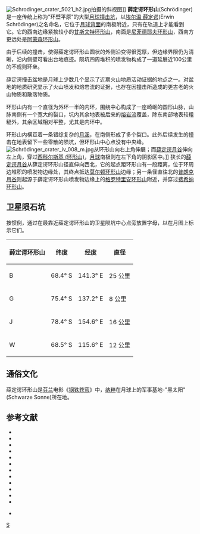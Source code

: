{{lunar crater data
| image = Schrödinger (LRO).png|260px
| caption =[[克莱门汀号|克莱门汀号]]飞船拍摄的薛定谔环形山照片，记录到其中残缺的内环。''[[美国宇航局|美国宇航局]]照片''
| latitude = 75.0
| N_or_S = S
| longitude = 132.4
| E_or_W = E
| diameter = 312 公里
| depth = ''未知''
| colong = 245
| eponym = [[埃尔温·薛定谔|埃尔温·薛定谔]]
}}
[[File:Schrodinger_crater_5021_h2.jpg|thumb]]拍摄的斜视图]]
'''薛定谔环形山'''(Schrödinger)是一座传统上称为"环壁平原"的大型[[月球|月球]][[撞击坑|撞击坑]]，以[[埃尔温·薛定谔|埃尔温·薛定谔]](Erwin Schrödinger)之名命名，它位于[[月球背面|月球背面]]的南极附近，只有在轨道上才能看到它。它的西南边缘紧挨较小的[[甘斯文特环形山|甘斯文特环形山]]，南面是[[尼菲德耶夫陨石坑|尼菲德耶夫环形山]]，西南方更远处是[[阿蒙森环形山|阿蒙森环形山]]。

由于后续的撞击，使得薛定谔环形山圆状的外侧沿变得很宽厚，但边缘界限仍为清晰，沿内侧壁可看出台地痕迹。陨坑四周堆积的喷发物构成了一道延展近100公里的不规则环垒。

薛定谔撞击盆地是月球上少数几个显示了近期火山地质活动证据的地点之一。对盆地的地质研究显示了火山喷发和熔岩流的证据，也存在因撞击所造成的更古老的火山物质和散落物质{{sfn|Zubritsky|2010-08-30}}。

环形山内有一个直径为外环一半的内环，围绕中心构成了一座崎岖的圆形山脉，山脉南侧有一个宽大的裂口，坑内其余地表被后来的[[熔岩流|熔岩流]]覆盖，除东南部地表较粗糙外，其余区域相对平整，尤其是内环中。

环形山内横亘着一条错综复杂的[[月溪|月溪]]，在南侧形成了多个裂口。此外后续发生的撞击在地表留下一些零散的陨坑，但环形山中心点没有中央峰。
[[File:Schrödinger_crater_iv_008_m.jpg|thumb]]从环形山向右上角伸展；而[[薛定谔月谷|薛定谔月谷]]伸向左上角，穿过[[西科尔斯基_(环形山)|西科尔斯基 (环形山)]]，[[月球|月球]]南极则在左下角的阴影区中。]]
狭长的[[薛定谔月谷|薛定谔月谷]]从薛定谔环形山径直伸向西北，它的起点距环形山有一段距离，位于环周边堆积的喷发物边缘处，其终点抵达[[莫尔顿环形山|莫尔顿环形山]]边缘；另一条径直往北的[[普朗克月谷|普朗克月谷]]则起源于薛定谔环形山喷发物边缘上的[[格罗特里安环形山|格罗特里安环形山]]附近，并穿过[[费希纳环形山|费希纳环形山]]。

==卫星陨石坑==

按惯例，通过在最靠近薛定谔环形山的卫星陨坑中心点旁放置字母，以在月图上标示它们。

{| class="wikitable" style="text-align: right;"
|-
! scope="col" | 薛定谔环形山
! scope="col" | 纬度
! scope="col" | 经度
! scope="col" | 直径
|-
! scope="row" | B
| 68.4° S
| 141.3° E
| 25 公里
|-
! scope="row" | G
| 75.4° S
| 137.2° E
| 8 公里
|-
! scope="row" | J
| 78.4° S
| 154.6° E
| 16 公里
|-
! scope="row" | W
| 68.5° S
| 115.6° E
| 12 公里
|}

==通俗文化==
薛定谔环形山是[[芬兰|芬兰]]电影《[[钢铁苍穹|钢铁苍穹]]》中，[[纳粹|纳粹]]在月球上的军事基地-"黑太阳"(Schwarze Sonne)所在地。
{{clear}}

== 参考文献 ==
{{reflist}}
{{refbegin}}
* {{cite book
  | last1 = Andersson
  | first1 = L. E.
  | last2 = Whitaker
  | first2 = E. A.
  | authorlink2 = Ewen Whitaker
  | date = 1982
  | title = [[NASA|NASA]] Catalogue of Lunar Nomenclature
  | publisher = NASA RP-1097
  | ref = harv
  }}
* {{cite web
  | last = Blue
  | first = Jennifer
  | date = July 25, 2007
  | title = Gazetteer of Planetary Nomenclature
  | publisher = [[United_States_Geological_Survey|USGS]]
  | url = http://planetarynames.wr.usgs.gov/
  | accessdate = 2007-08-05
  | ref = harv
  | archive-date = 2015-05-26
  | archive-url = https://web.archive.org/web/20150526164842/http://planetarynames.wr.usgs.gov/
  | dead-url = no
  }}
* {{cite book
  | last1 = Bussey
  | first1 = B.
  | authorlink1 = Ben Bussey
  | last2 = Spudis
  | first2 = P.
  | authorlink2 = Paul Spudis
  | date = 2004
  | title = The Clementine Atlas of the Moon
  | publisher = Cambridge University Press
  | location = New York
  | isbn = 978-0-521-81528-4
  | ref = harv
  }}
* {{cite book
  | last1 = Cocks
  | first1 = Elijah E.
  | last2 = Cocks
  | first2 = Josiah C.
  | date = 1995
  | title = Who's Who on the Moon: A Biographical Dictionary of Lunar Nomenclature
  | url = https://archive.org/details/isbn_9780936389271
  | publisher = Tudor Publishers
  | isbn = 978-0-936389-27-1
  | ref = harv
  }}
* {{cite web
  | last = McDowell
  | first = Jonathan
  | date = July 15, 2007
  | url = http://host.planet4589.org/astro/lunar/
  | title = Lunar Nomenclature
  | publisher = Jonathan's Space Report
  | accessdate = 2007-10-24
  | ref = harv
  | archive-date = 2015-01-12
  | archive-url = https://web.archive.org/web/20150112233439/http://host.planet4589.org/astro/lunar/
  | dead-url = no
  }}
* {{cite journal| last1 = Menzel| first1 = D. H.| last2 = Minnaert| first2 = M.| last3 = Levin| first3 = B.| last4 = Dollfus| first4 = A.| last5 = Bell| first5 = B.| title = Report on Lunar Nomenclature by the Working Group of Commission 17 of the IAU| doi = 10.1007/BF00171763| journal = Space Science Reviews| volume = 12| issue = 2| pages = 136–186| year = 1971| pmid = | pmc =| bibcode = 1971SSRv...12..136M| ref = harv}}
* {{cite book
  | first = Patrick
  | last = Moore
  | authorlink = Patrick Moore
  | date = 2001
  | title = On the Moon
  | url = https://archive.org/details/patrickmooreonmo00patr
  | publisher = Sterling Publishing Co
  | isbn = 978-0-304-35469-6
  | ref = harv
  }}
* {{cite book
  | first = Fred W.
  | last = Price
  | date = 1988
  | title = The Moon Observer's Handbook
  | publisher = Cambridge University Press
  | isbn = 978-0-521-33500-3
  | ref = harv
  }}
* {{cite book
  | last = Rükl
  | first = Antonín
  | authorlink = Antonín Rükl
  | date = 1990
  | title = Atlas of the Moon
  | publisher = Kalmbach Books
  | isbn = 978-0-913135-17-4
  | ref = harv
  }}
* {{cite book
  | last = Webb
  | first = Rev. T. W.
  | authorlink = Thomas William Webb
  | date = 1962
  | title = Celestial Objects for Common Telescopes
  | url = https://archive.org/details/celestialobjects00webb
  | edition = 6th revised
  | publisher = Dover
  | isbn = 978-0-486-20917-3
  | ref = harv
  }}
* {{cite book
  | first = Ewen A.
  | last = Whitaker
  | authorlink = Ewen Whitaker
  | date = 1999
  | title = Mapping and Naming the Moon
  | publisher = Cambridge University Press
  | isbn = 978-0-521-62248-6
  | ref = harv
  }}
* {{cite book
  | first = Peter T.
  | last = Wlasuk
  | date = 2000
  | title = Observing the Moon
  | publisher = Springer
  | isbn = 978-1-85233-193-1
  | ref = harv
 }}
{{refend}}

* {{cite news
  | last = Zubritsky
  | first = Elizabeth
  | date = August 30, 2010
  | title = The Moon puts on camo
  | publisher = PhysOrg.com
  | url = http://www.physorg.com/news202404717.html
  | accessdate = 2010-08-31
  | ref = {{sfnRef|Zubritsky|2010-08-30}}
  }}

[[Category:月球环形山|S]]
{{月球環形山 (R-S)}}